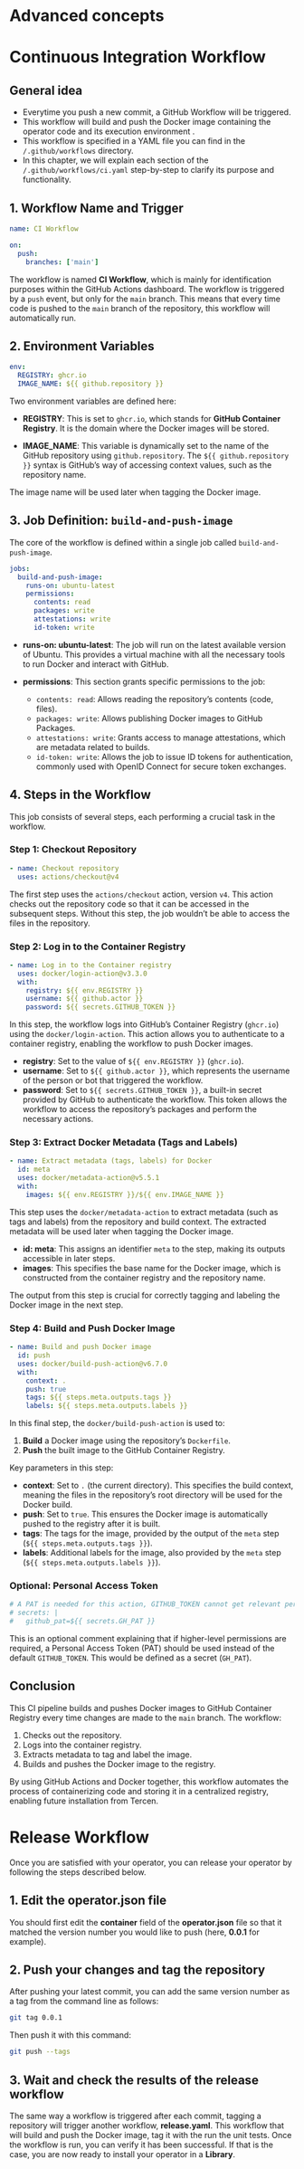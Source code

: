 # Advanced concepts

# Continuous Integration Workflow

## General idea

* Everytime you push a new commit, a GitHub Workflow will be triggered.
* This workflow will build and push the Docker image containing the operator code and its execution environment .
* This workflow is specified in a YAML file you can find in the `/.github/workflows` directory.
* In this chapter, we will explain each section of the `/.github/workflows/ci.yaml` step-by-step to clarify its purpose and functionality.

## 1. Workflow Name and Trigger

```yaml
name: CI Workflow

on:
  push:
    branches: ['main']
```

The workflow is named **CI Workflow**, which is mainly for identification purposes within the GitHub Actions dashboard. The workflow is triggered by a `push` event, but only for the `main` branch. This means that every time code is pushed to the `main` branch of the repository, this workflow will automatically run.

## 2. Environment Variables

```yaml
env:
  REGISTRY: ghcr.io
  IMAGE_NAME: ${{ github.repository }}
```

Two environment variables are defined here:

- **REGISTRY**: This is set to `ghcr.io`, which stands for **GitHub Container Registry**. It is the domain where the Docker images will be stored.
  
- **IMAGE_NAME**: This variable is dynamically set to the name of the GitHub repository using `github.repository`. The `${{ github.repository }}` syntax is GitHub's way of accessing context values, such as the repository name. 

The image name will be used later when tagging the Docker image.

## 3. Job Definition: `build-and-push-image`

The core of the workflow is defined within a single job called `build-and-push-image`.

```yaml
jobs:
  build-and-push-image:
    runs-on: ubuntu-latest
    permissions:
      contents: read
      packages: write
      attestations: write
      id-token: write
```

- **runs-on: ubuntu-latest**: The job will run on the latest available version of Ubuntu. This provides a virtual machine with all the necessary tools to run Docker and interact with GitHub.

- **permissions**: This section grants specific permissions to the job:
  - `contents: read`: Allows reading the repository's contents (code, files).
  - `packages: write`: Allows publishing Docker images to GitHub Packages.
  - `attestations: write`: Grants access to manage attestations, which are metadata related to builds.
  - `id-token: write`: Allows the job to issue ID tokens for authentication, commonly used with OpenID Connect for secure token exchanges.

## 4. Steps in the Workflow

This job consists of several steps, each performing a crucial task in the workflow.

### Step 1: Checkout Repository

```yaml
- name: Checkout repository
  uses: actions/checkout@v4
```

The first step uses the `actions/checkout` action, version `v4`. This action checks out the repository code so that it can be accessed in the subsequent steps. Without this step, the job wouldn't be able to access the files in the repository.

### Step 2: Log in to the Container Registry

```yaml
- name: Log in to the Container registry
  uses: docker/login-action@v3.3.0
  with:
    registry: ${{ env.REGISTRY }}
    username: ${{ github.actor }}
    password: ${{ secrets.GITHUB_TOKEN }}
```

In this step, the workflow logs into GitHub's Container Registry (`ghcr.io`) using the `docker/login-action`. This action allows you to authenticate to a container registry, enabling the workflow to push Docker images.

- **registry**: Set to the value of `${{ env.REGISTRY }}` (`ghcr.io`).
- **username**: Set to `${{ github.actor }}`, which represents the username of the person or bot that triggered the workflow.
- **password**: Set to `${{ secrets.GITHUB_TOKEN }}`, a built-in secret provided by GitHub to authenticate the workflow. This token allows the workflow to access the repository's packages and perform the necessary actions.

### Step 3: Extract Docker Metadata (Tags and Labels)

```yaml
- name: Extract metadata (tags, labels) for Docker
  id: meta
  uses: docker/metadata-action@v5.5.1
  with:
    images: ${{ env.REGISTRY }}/${{ env.IMAGE_NAME }}
```

This step uses the `docker/metadata-action` to extract metadata (such as tags and labels) from the repository and build context. The extracted metadata will be used later when tagging the Docker image.

- **id: meta**: This assigns an identifier `meta` to the step, making its outputs accessible in later steps.
- **images**: This specifies the base name for the Docker image, which is constructed from the container registry and the repository name.

The output from this step is crucial for correctly tagging and labeling the Docker image in the next step.

### Step 4: Build and Push Docker Image

```yaml
- name: Build and push Docker image
  id: push
  uses: docker/build-push-action@v6.7.0
  with:
    context: .
    push: true
    tags: ${{ steps.meta.outputs.tags }}
    labels: ${{ steps.meta.outputs.labels }}
```

In this final step, the `docker/build-push-action` is used to:

1. **Build** a Docker image using the repository's `Dockerfile`.
2. **Push** the built image to the GitHub Container Registry.

Key parameters in this step:

- **context**: Set to `.` (the current directory). This specifies the build context, meaning the files in the repository's root directory will be used for the Docker build.
- **push**: Set to `true`. This ensures the Docker image is automatically pushed to the registry after it is built.
- **tags**: The tags for the image, provided by the output of the `meta` step (`${{ steps.meta.outputs.tags }}`).
- **labels**: Additional labels for the image, also provided by the `meta` step (`${{ steps.meta.outputs.labels }}`).

### Optional: Personal Access Token

```yaml
# A PAT is needed for this action, GITHUB_TOKEN cannot get relevant permission 
# secrets: |
#   github_pat=${{ secrets.GH_PAT }}
```

This is an optional comment explaining that if higher-level permissions are required, a Personal Access Token (PAT) should be used instead of the default `GITHUB_TOKEN`. This would be defined as a secret (`GH_PAT`).

## Conclusion

This CI pipeline builds and pushes Docker images to GitHub Container Registry every time changes are made to the `main` branch. The workflow:

1. Checks out the repository.
2. Logs into the container registry.
3. Extracts metadata to tag and label the image.
4. Builds and pushes the Docker image to the registry.

By using GitHub Actions and Docker together, this workflow automates the process of containerizing code and storing it in a centralized registry, enabling future installation from Tercen.

# Release Workflow

Once you are satisfied with your operator, you can release your operator by following the steps described below.

## 1. Edit the operator.json file

You should first edit the __container__ field of the __operator.json__ file so that it matched the version number you would like to push (here, __0.0.1__ for example).

## 2. Push your changes and tag the repository

After pushing your latest commit, you can add the same version number as a tag from the command line as follows:

```bash
git tag 0.0.1
```

Then push it with this command:

```bash
git push --tags
```

## 3. Wait and check the results of the release workflow

The same way a workflow is triggered after each commit, tagging a repository will trigger another workflow, __release.yaml__. This workflow that will build and push the Docker image, tag it with the run the unit tests. 
Once the workflow is run, you can verify it has been successful. If that is the case, you are now ready to install your operator in a __Library__.